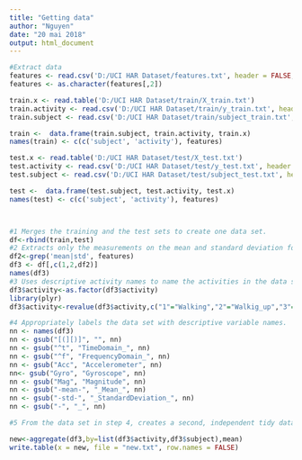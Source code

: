 ---
title: "Getting data"
author: "Nguyen"
date: "20 mai 2018"
output: html_document
---



```{r}
#Extract data
features <- read.csv('D:/UCI HAR Dataset/features.txt', header = FALSE, sep = ' ')
features <- as.character(features[,2])

train.x <- read.table('D:/UCI HAR Dataset/train/X_train.txt')
train.activity <- read.csv('D:/UCI HAR Dataset/train/y_train.txt', header = FALSE, sep = ' ')
train.subject <- read.csv('D:/UCI HAR Dataset/train/subject_train.txt',header = FALSE, sep = ' ')

train <-  data.frame(train.subject, train.activity, train.x)
names(train) <- c(c('subject', 'activity'), features)

test.x <- read.table('D:/UCI HAR Dataset/test/X_test.txt')
test.activity <- read.csv('D:/UCI HAR Dataset/test/y_test.txt', header = FALSE, sep = ' ')
test.subject <- read.csv('D:/UCI HAR Dataset/test/subject_test.txt', header = FALSE, sep = ' ')

test <-  data.frame(test.subject, test.activity, test.x)
names(test) <- c(c('subject', 'activity'), features)



#1 Merges the training and the test sets to create one data set.
df<-rbind(train,test)
#2 Extracts only the measurements on the mean and standard deviation for each measurement.
df2<-grep('mean|std', features)
df3 <- df[,c(1,2,df2)]
names(df3)
#3 Uses descriptive activity names to name the activities in the data set
df3$activity<-as.factor(df3$activity)
library(plyr)
df3$activity<-revalue(df3$activity,c("1"="Walking","2"="Walkig_up","3"="walking_down","4"="sitting","5"="standing","6"="laying"))

#4 Appropriately labels the data set with descriptive variable names.
nn <- names(df3)
nn <- gsub("[(][)]", "", nn)
nn <- gsub("^t", "TimeDomain_", nn)
nn <- gsub("^f", "FrequencyDomain_", nn)
nn <- gsub("Acc", "Accelerometer", nn)
nn<- gsub("Gyro", "Gyroscope", nn)
nn <- gsub("Mag", "Magnitude", nn)
nn <- gsub("-mean-", "_Mean_", nn)
nn <- gsub("-std-", "_StandardDeviation_", nn)
nn <- gsub("-", "_", nn)

#5 From the data set in step 4, creates a second, independent tidy data set with the average of each variable for each activity and each subject.

new<-aggregate(df3,by=list(df3$activity,df3$subject),mean)
write.table(x = new, file = "new.txt", row.names = FALSE)

```

